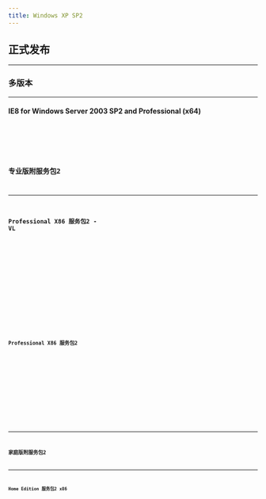 ```yaml
---
title: Windows XP SP2
---
```



## 正式发布

---

### 多版本

---

#### IE8 for Windows Server 2003 SP2 and Professional (x64)
<Badge text="IPFS" variant="note" /> <Badge text="64位" variant="success" /> <Badge text="服务器版+专业版" variant="tip" /> <Badge text="中文" variant="caution" /> <Badge text="2009-03-25" variant="danger" />
<Card title="IPFS 下载与详情">
    <CardGrid>
        <LinkCard title="快速下载" href="https://ipfs.winx.run/bafybeihjdd3zlqggwkoukeb62qcavxgw7yzaegxqxljzkqdtkrx5yfxox4?filename=cn_windows_internet_explorer_8_for_windows_server_2003_sp2_and_windows_xp_professional_x64.exe#quick" />
        <LinkCard title="高级下载" href="https://ipfs.winx.run/bafybeihjdd3zlqggwkoukeb62qcavxgw7yzaegxqxljzkqdtkrx5yfxox4?filename=cn_windows_internet_explorer_8_for_windows_server_2003_sp2_and_windows_xp_professional_x64.exe" variant="secondary" />
    </CardGrid>
    <Code code={cn_windows_internet_explorer_8_for_windows_server_2003_sp2_and_windows_xp_professional_x64} title="校验信息" wrap={true} />
</Card>
---

### 专业版附服务包2

---

#### Professional X86 服务包2 - VL
<Badge text="IPFS" variant="note" /> <Badge text="32位" variant="success" /> <Badge text="专业版-VL" variant="tip" /> <Badge text="中文" variant="caution" /> <Badge text="2005-05-18" variant="danger" />
<Card title="IPFS 下载与详情">
    <CardGrid>
        <LinkCard title="快速下载" href="https://ipfs.winx.run/bafybeieidpwc4papgj3khgk4xar47ul32nqnlrz2aeu6qi42f5jrd5lf6u?filename=sc_win_xp_pro_with_sp2_vl.iso#quick" />
        <LinkCard title="高级下载" href="https://ipfs.winx.run/bafybeieidpwc4papgj3khgk4xar47ul32nqnlrz2aeu6qi42f5jrd5lf6u?filename=sc_win_xp_pro_with_sp2_vl.iso" variant="secondary" />
    </CardGrid>
    <Code code={sc_win_xp_pro_with_sp2_vl} title="校验信息" wrap={true} />
</Card>

#### Professional X86 服务包2
<Badge text="IPFS" variant="note" /> <Badge text="32位" variant="success" /> <Badge text="专业版" variant="tip" /> <Badge text="中文" variant="caution" /> <Badge text="2004-08-26" variant="danger" />
<Card title="IPFS 下载与详情">
    <CardGrid>
        <LinkCard title="快速下载" href="https://ipfs.winx.run/bafybeie2grfrdtditoy3hv66nc6xikuz6ftob7ml3au7tanwlyfnoismee?filename=sc_winxp_pro_with_sp2.iso#quick" />
        <LinkCard title="高级下载" href="https://ipfs.winx.run/bafybeie2grfrdtditoy3hv66nc6xikuz6ftob7ml3au7tanwlyfnoismee?filename=sc_winxp_pro_with_sp2.iso" variant="secondary" />
    </CardGrid>
    <Code code={sc_winxp_pro_with_sp2} title="校验信息" wrap={true} />
</Card>

---

### 家庭版附服务包2

---

#### Home Edition 服务包2 x86
<Badge text="IPFS" variant="note" /> <Badge text="32位" variant="success" /> <Badge text="家庭版" variant="tip" /> <Badge text="中文" variant="caution" /> <Badge text="2004-12-17" variant="danger" />
<Card title="IPFS 下载与详情">
    <CardGrid>
        <LinkCard title="快速下载" href="https://ipfs.winx.run/bafybeiev6m6eif3jyh5ad3377qd7kx2f7nffwbajj5de27yoechklxm5om?filename=sc_winxp_home_with_sp2.iso#quick" />
        <LinkCard title="高级下载" href="https://ipfs.winx.run/bafybeiev6m6eif3jyh5ad3377qd7kx2f7nffwbajj5de27yoechklxm5om?filename=sc_winxp_home_with_sp2.iso" variant="secondary" />
    </CardGrid>
    <Code code={sc_winxp_home_with_sp2} title="校验信息" wrap={true} />
</Card>